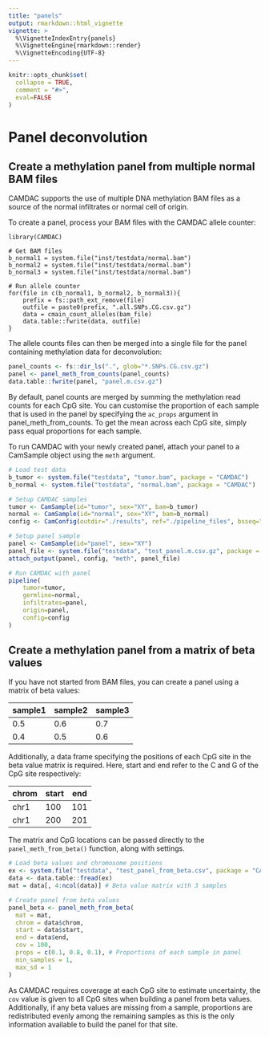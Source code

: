 ```yaml
---
title: "panels"
output: rmarkdown::html_vignette
vignette: >
  %\VignetteIndexEntry{panels}
  %\VignetteEngine{rmarkdown::render}
  %\VignetteEncoding{UTF-8}
---
```


```r
knitr::opts_chunk$set(
  collapse = TRUE,
  comment = "#>",
  eval=FALSE
)
```

# Panel deconvolution

## Create a methylation panel from multiple normal BAM files

CAMDAC supports the use of multiple DNA methylation BAM files as a source of the normal infiltrates or normal cell of origin.

To create a panel, process your BAM files with the CAMDAC allele counter:

```
library(CAMDAC)

# Get BAM files
b_normal1 = system.file("inst/testdata/normal.bam")
b_normal2 = system.file("inst/testdata/normal.bam")
b_normal3 = system.file("inst/testdata/normal.bam")

# Run allele counter
for(file in c(b_normal1, b_normal2, b_normal3)){
    prefix = fs::path_ext_remove(file)
    outfile = paste0(prefix, ".all.SNPs.CG.csv.gz")
    data = cmain_count_alleles(bam_file)
    data.table::fwrite(data, outfile)
}
```

The allele counts files can then be merged into a single file for the panel containing methylation data for deconvolution:

```r
panel_counts <- fs::dir_ls(".", glob="*.SNPs.CG.csv.gz")
panel <- panel_meth_from_counts(panel_counts)
data.table::fwrite(panel, "panel.m.csv.gz")
```

By default, panel counts are merged by summing the methylation read counts for each CpG site. You can customise the proportion of each sample that is used in the panel by specifying the `ac_props` argument in panel_meth_from_counts. To get the mean across each CpG site, simply pass equal proportions for each sample.

To run CAMDAC with your newly created panel, attach your panel to a CamSample object using the `meth` argument.

```r
# Load test data
b_tumor <- system.file("testdata", "tumor.bam", package = "CAMDAC")
b_normal <- system.file("testdata", "normal.bam", package = "CAMDAC")

# Setup CAMDAC samples
tumor <- CamSample(id="tumor", sex="XY", bam=b_tumor)
normal <- CamSample(id="normal", sex="XY", bam=b_normal)
config <- CamConfig(outdir="./results", ref="./pipeline_files", bsseq="wgbs", lib="pe", cores=10)

# Setup panel sample
panel <- CamSample(id="panel", sex="XY")
panel_file <- system.file("testdata", "test_panel.m.csv.gz", package = "CAMDAC")
attach_output(panel, config, "meth", panel_file)

# Run CAMDAC with panel
pipeline(
    tumor=tumor,
    germline=normal,
    infiltrates=panel,
    origin=panel,
    config=config
)
```

## Create a methylation panel from a matrix of beta values

If you have not started from BAM files, you can create a panel using a matrix of beta values:

| sample1 | sample2 | sample3 |
|---------|---------|---------|
| 0.5     | 0.6     | 0.7     |
| 0.4     | 0.5     | 0.6     |

Additionally, a data frame specifying the positions of each CpG site in the beta value matrix is required. Here, start and end refer to the C and G of the CpG site respectively:

| chrom | start | end |
|-------|-------|-----|
| chr1  | 100   | 101 |
| chr1  | 200   | 201 |

The matrix and CpG locations can be passed directly to the `panel_meth_from_beta()` function, along with settings.

```r
# Load beta values and chromosome positions
ex <- system.file("testdata", "test_panel_from_beta.csv", package = "CAMDAC")
data <- data.table::fread(ex)
mat = data[, 4:ncol(data)] # Beta value matrix with 3 samples

# Create panel from beta values
panel_beta <- panel_meth_from_beta(
  mat = mat,
  chrom = data$chrom,
  start = data$start,
  end = data$end, 
  cov = 100,
  props = c(0.1, 0.8, 0.1), # Proportions of each sample in panel
  min_samples = 1,
  max_sd = 1
)
```

As CAMDAC requires coverage at each CpG site to estimate uncertainty, the `cov` value is given to all CpG sites when building a panel from beta values. Additionally, if any beta values are missing from a sample, proportions are redistributed evenly among the remaining samples as this is the only information available to build the panel for that site.
